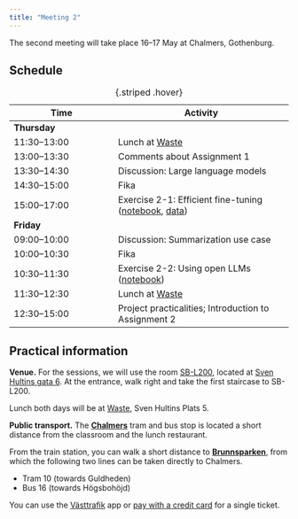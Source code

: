 ```yaml
---
title: "Meeting 2"
---
```


The second meeting will take place 16&ndash;17 May at Chalmers, Gothenburg.

## Schedule

| Time | Activity |
|------|----------|
| **Thursday** | |
| 11:30–13:00 | Lunch at [Waste](https://maps.app.goo.gl/6V9uAXxUdLLVop2Y8) |
| 13:00–13:30 | Comments about Assignment 1 |
| 13:30–14:30 | Discussion: Large language models |
| 14:30–15:00 | Fika |
| 15:00–17:00 | Exercise 2-1: Efficient fine-tuning ([notebook](peft/parameter-efficient-finetuning.ipynb), [data](https://github.com/liu-nlp/dl4nlp/tree/main/website/modules/module2/peft/)) |
| **Friday** | |
| 09:00–10:00 | Discussion: Summarization use case |
| 10:00–10:30 | Fika |
| 10:30–11:30 | Exercise 2-2: Using open LLMs ([notebook](https://colab.research.google.com/drive/1sRDyMwBSRohzbqqgIT9KgXntemJaRZTf?usp=sharing)) |
| 11:30–12:30 | Lunch at [Waste](https://maps.app.goo.gl/6V9uAXxUdLLVop2Y8) | 
| 12:30–15:00 | Project practicalities; Introduction to Assignment 2 |
: {.striped .hover}

## Practical information

**Venue.** For the sessions, we will use the room [SB-L200](https://maps.chalmers.se/#b7834339-e8ef-4c9a-b593-b89854ccfa72), located at [Sven Hultins gata 6](https://maps.app.goo.gl/bVfwLpVusv3LoGKk7).
At the entrance, walk right and take the first staircase to SB-L200.

Lunch both days will be at [Waste](https://maps.app.goo.gl/6V9uAXxUdLLVop2Y8), Sven Hultins Plats 5.

**Public transport.** The [**Chalmers**](https://maps.app.goo.gl/sk3ygGvYDt2wcfEN8) tram and bus stop is located a short distance from the classroom and the lunch restaurant.

From the train station, you can walk a short distance to [**Brunnsparken**](https://maps.app.goo.gl/1Zi2gNZNvEWeLzHk9), from which the following two lines can be taken directly to Chalmers.

* Tram 10 (towards Guldheden)
* Bus 16 (towards Högsbohöjd)

You can use the [Västtrafik](https://www.vasttrafik.se/en/) app or [pay with a credit card](https://www.vasttrafik.se/en/Tickets/more-about-tickets/Tap-payment/) for a single ticket.